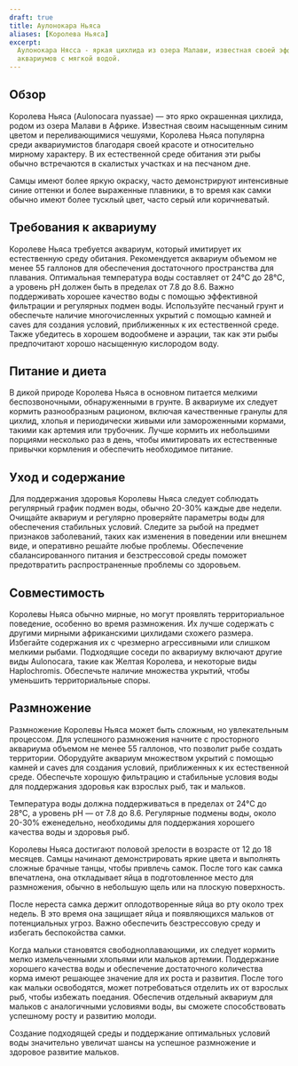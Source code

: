 ```yaml
---
draft: true
title: Аулонокара Ньяса
aliases: [Королева Ньяса]
excerpt:
  Аулонокара Нясса - яркая цихлида из озера Малави, известная своей эффектной окраской и мирным поведением. Подходит для
  аквариумов с мягкой водой.
---
```


## Обзор

Королева Ньяса (Aulonocara nyassae) — это ярко окрашенная цихлида, родом из озера Малави в Африке. Известная своим
насыщенным синим цветом и переливающимися чешуями, Королева Ньяса популярна среди аквариумистов благодаря своей красоте
и относительно мирному характеру. В их естественной среде обитания эти рыбы обычно встречаются в скалистых участках и на
песчаном дне.

Самцы имеют более яркую окраску, часто демонстрируют интенсивные синие оттенки и более выраженные плавники, в то время
как самки обычно имеют более тусклый цвет, часто серый или коричневатый.

## Требования к аквариуму

Королеве Ньяса требуется аквариум, который имитирует их естественную среду обитания. Рекомендуется аквариум объемом не
менее 55 галлонов для обеспечения достаточного пространства для плавания. Оптимальная температура воды составляет от
24°C до 28°C, а уровень pH должен быть в пределах от 7.8 до 8.6. Важно поддерживать хорошее качество воды с помощью
эффективной фильтрации и регулярных подмен воды. Используйте песчаный грунт и обеспечьте наличие многочисленных укрытий
с помощью камней и caves для создания условий, приближенных к их естественной среде. Также убедитесь в хорошем
водообмене и аэрации, так как эти рыбы предпочитают хорошо насыщенную кислородом воду.

## Питание и диета

В дикой природе Королева Ньяса в основном питается мелкими беспозвоночными, обнаруженными в грунте. В аквариуме их
следует кормить разнообразным рационом, включая качественные гранулы для цихлид, хлопья и периодически живыми или
замороженными кормами, такими как артемия или трубочник. Лучше кормить их небольшими порциями несколько раз в день,
чтобы имитировать их естественные привычки кормления и обеспечить необходимое питание.

## Уход и содержание

Для поддержания здоровья Королевы Ньяса следует соблюдать регулярный график подмен воды, обычно 20-30% каждые две
недели. Очищайте аквариум и регулярно проверяйте параметры воды для обеспечения стабильных условий. Следите за рыбой на
предмет признаков заболеваний, таких как изменения в поведении или внешнем виде, и оперативно решайте любые проблемы.
Обеспечение сбалансированного питания и безстрессовой среды поможет предотвратить распространенные проблемы со
здоровьем.

## Совместимость

Королевы Ньяса обычно мирные, но могут проявлять территориальное поведение, особенно во время размножения. Их лучше
содержать с другими мирными африканскими цихлидами схожего размера. Избегайте содержания их с чрезмерно агрессивными или
слишком мелкими рыбами. Подходящие соседи по аквариуму включают другие виды Aulonocara, такие как Желтая Королева, и
некоторые виды Haplochromis. Обеспечьте наличие множества укрытий, чтобы уменьшить территориальные споры.

## Размножение

Размножение Королевы Ньяса может быть сложным, но увлекательным процессом. Для успешного размножения начните с
просторного аквариума объемом не менее 55 галлонов, что позволит рыбе создать территории. Оборудуйте аквариум множеством
укрытий с помощью камней и caves для создания условий, приближенных к их естественной среде. Обеспечьте хорошую
фильтрацию и стабильные условия воды для поддержания здоровья как взрослых рыб, так и мальков.

Температура воды должна поддерживаться в пределах от 24°C до 28°C, а уровень pH — от 7.8 до 8.6. Регулярные подмены
воды, около 20-30% еженедельно, необходимы для поддержания хорошего качества воды и здоровья рыб.

Королевы Ньяса достигают половой зрелости в возрасте от 12 до 18 месяцев. Самцы начинают демонстрировать яркие цвета и
выполнять сложные брачные танцы, чтобы привлечь самок. После того как самка впечатлена, она откладывает яйца в
подготовленное место для размножения, обычно в небольшую щель или на плоскую поверхность.

После нереста самка держит оплодотворенные яйца во рту около трех недель. В это время она защищает яйца и появляющихся
мальков от потенциальных угроз. Важно обеспечить безстрессовую среду и избегать беспокойства самки.

Когда мальки становятся свободноплавающими, их следует кормить мелко измельченными хлопьями или мальков артемии.
Поддержание хорошего качества воды и обеспечение достаточного количества корма имеют решающее значение для их роста и
развития. После того как мальки освободятся, может потребоваться отделить их от взрослых рыб, чтобы избежать поедания.
Обеспечив отдельный аквариум для мальков с аналогичными условиями воды, вы сможете способствовать успешному росту и
развитию молоди.

Создание подходящей среды и поддержание оптимальных условий воды значительно увеличат шансы на успешное размножение и
здоровое развитие мальков.
